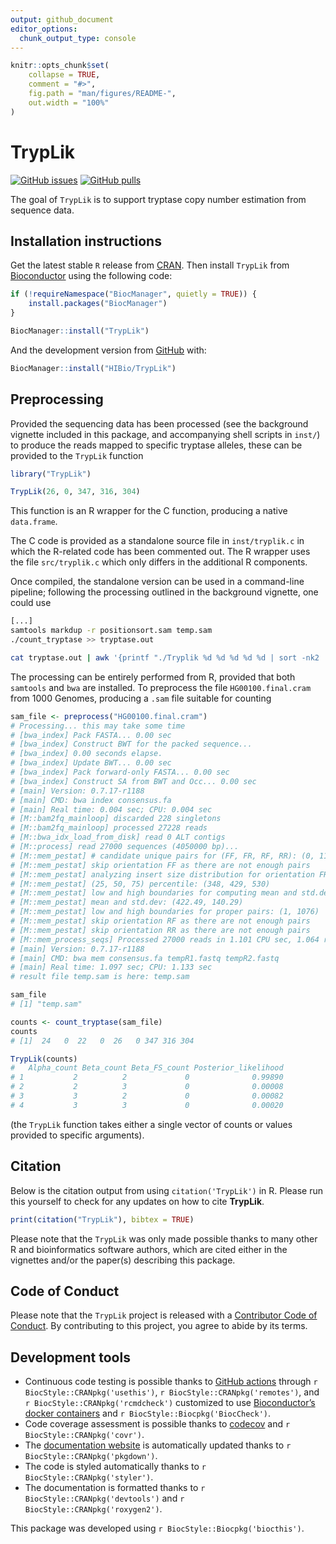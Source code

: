 ```yaml
---
output: github_document
editor_options: 
  chunk_output_type: console
---
```


<!-- README.md is generated from README.Rmd. Please edit that file -->

```r
knitr::opts_chunk$set(
    collapse = TRUE,
    comment = "#>",
    fig.path = "man/figures/README-",
    out.width = "100%"
)
```

# TrypLik

<!-- badges: start -->
[![GitHub issues](https://img.shields.io/github/issues/HIBio/TrypLik)](https://github.com/HIBio/TrypLik/issues)
[![GitHub pulls](https://img.shields.io/github/issues-pr/HIBio/TrypLik)](https://github.com/HIBio/TrypLik/pulls)
<!-- badges: end -->

The goal of `TrypLik` is to support tryptase copy number estimation from sequence data.

## Installation instructions

Get the latest stable `R` release from [CRAN](http://cran.r-project.org/). Then install `TrypLik` from [Bioconductor](http://bioconductor.org/) using the following code:

```r
if (!requireNamespace("BiocManager", quietly = TRUE)) {
    install.packages("BiocManager")
}

BiocManager::install("TrypLik")
```

And the development version from [GitHub](https://github.com/HIBio/TrypLik) with:

```r
BiocManager::install("HIBio/TrypLik")
```

## Preprocessing

Provided the sequencing data has been processed (see the background vignette
included in this package, and accompanying shell scripts in `inst/`) to produce
the reads mapped to specific tryptase alleles, these can be provided to the
`TrypLik` function

```r
library("TrypLik")

TrypLik(26, 0, 347, 316, 304)
```

This function is an R wrapper for the C function, producing a native `data.frame`. 

The C code is provided as a standalone source file in `inst/tryplik.c` in which
the R-related code has been commented out. The R wrapper uses the file
`src/tryplik.c` which only differs in the additional R components.

Once compiled, the standalone version can be used in a command-line pipeline;
following the processing outlined in the background vignette, one could use

```bash
[...]
samtools markdup -r positionsort.sam temp.sam
./count_tryptase >> tryptase.out

cat tryptase.out | awk '{printf "./Tryplik %d %d %d %d %d | sort -nk2 | tail -n 1\n", $6, $7, $8, $9, $10}'
```

The processing can be entirely performed from R, provided that both `samtools` and 
`bwa` are installed. To preprocess the file `HG00100.final.cram` from 1000 Genomes, 
producing a `.sam` file suitable for counting

```r
sam_file <- preprocess("HG00100.final.cram")
# Processing... this may take some time
# [bwa_index] Pack FASTA... 0.00 sec
# [bwa_index] Construct BWT for the packed sequence...
# [bwa_index] 0.00 seconds elapse.
# [bwa_index] Update BWT... 0.00 sec
# [bwa_index] Pack forward-only FASTA... 0.00 sec
# [bwa_index] Construct SA from BWT and Occ... 0.00 sec
# [main] Version: 0.7.17-r1188
# [main] CMD: bwa index consensus.fa
# [main] Real time: 0.004 sec; CPU: 0.004 sec
# [M::bam2fq_mainloop] discarded 228 singletons
# [M::bam2fq_mainloop] processed 27228 reads
# [M::bwa_idx_load_from_disk] read 0 ALT contigs
# [M::process] read 27000 sequences (4050000 bp)...
# [M::mem_pestat] # candidate unique pairs for (FF, FR, RF, RR): (0, 1190, 0, 0)
# [M::mem_pestat] skip orientation FF as there are not enough pairs
# [M::mem_pestat] analyzing insert size distribution for orientation FR...
# [M::mem_pestat] (25, 50, 75) percentile: (348, 429, 530)
# [M::mem_pestat] low and high boundaries for computing mean and std.dev: (1, 894)
# [M::mem_pestat] mean and std.dev: (422.49, 140.29)
# [M::mem_pestat] low and high boundaries for proper pairs: (1, 1076)
# [M::mem_pestat] skip orientation RF as there are not enough pairs
# [M::mem_pestat] skip orientation RR as there are not enough pairs
# [M::mem_process_seqs] Processed 27000 reads in 1.101 CPU sec, 1.064 real sec
# [main] Version: 0.7.17-r1188
# [main] CMD: bwa mem consensus.fa tempR1.fastq tempR2.fastq
# [main] Real time: 1.097 sec; CPU: 1.133 sec
# result file temp.sam is here: temp.sam

sam_file
# [1] "temp.sam"

counts <- count_tryptase(sam_file)
counts
# [1]  24   0  22   0  26   0 347 316 304

TrypLik(counts)
#   Alpha_count Beta_count Beta_FS_count Posterior_likelihood
# 1           2          2             0              0.99890
# 2           2          3             0              0.00008
# 3           3          2             0              0.00082
# 4           3          3             0              0.00020
```

(the `TrypLik` function takes either a single vector of counts or 
values provided to specific arguments).


## Citation

Below is the citation output from using `citation('TrypLik')` in R. Please
run this yourself to check for any updates on how to cite __TrypLik__.

```r
print(citation("TrypLik"), bibtex = TRUE)
```

Please note that the `TrypLik` was only made possible thanks to many other R and
bioinformatics software authors, which are cited either in the vignettes and/or
the paper(s) describing this package.

## Code of Conduct

Please note that the `TrypLik` project is released with a [Contributor Code of
Conduct](http://bioconductor.org/about/code-of-conduct/). By contributing to
this project, you agree to abide by its terms.

## Development tools

* Continuous code testing is possible thanks to [GitHub actions](https://www.tidyverse.org/blog/2020/04/usethis-1-6-0/)  through `r BiocStyle::CRANpkg('usethis')`, `r BiocStyle::CRANpkg('remotes')`, and `r BiocStyle::CRANpkg('rcmdcheck')` customized to use [Bioconductor's docker containers](https://www.bioconductor.org/help/docker/) and `r BiocStyle::Biocpkg('BiocCheck')`.
* Code coverage assessment is possible thanks to [codecov](https://codecov.io/gh) and `r BiocStyle::CRANpkg('covr')`.
* The [documentation website](http://HIBio.github.io/TrypLik) is automatically updated thanks to `r BiocStyle::CRANpkg('pkgdown')`.
* The code is styled automatically thanks to `r BiocStyle::CRANpkg('styler')`.
* The documentation is formatted thanks to `r BiocStyle::CRANpkg('devtools')` and `r BiocStyle::CRANpkg('roxygen2')`.

<!-- For more details, check the `dev` directory. -->

This package was developed using `r BiocStyle::Biocpkg('biocthis')`.


